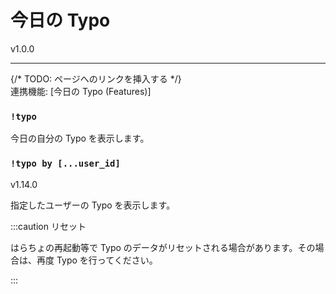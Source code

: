 
# 今日の Typo

<VersionBadge>v1.0.0</VersionBadge>

---

<div> {/* TODO: ページへのリンクを挿入する */} </div>
連携機能: [今日の Typo (Features)]

### `!typo`

今日の自分の Typo を表示します。

### `!typo by [...user_id]`

<VersionBadge>v1.14.0</VersionBadge>

指定したユーザーの Typo を表示します。

:::caution リセット

はらちょの再起動等で Typo のデータがリセットされる場合があります。その場合は、再度 Typo を行ってください。

:::
